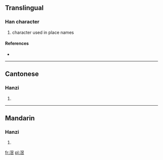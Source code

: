 ==Translingual==

===Han character===
{{Han char|rn=85|rad=水|as=10|sn=13|four=3716<sub>1</sub>|canj=水月金口 (EBCR), X水月金口 (XEBCR)}}

# character used in place names

====References====
* {{Han ref|kx=0643.241|dkj=18059|hdz=31709.070|uh=6ED8|ud=28376|bh=DE5D|bd=56925}}

----

==Cantonese==

===Hanzi===
{{yue-hanzi|jyut=|y=gau3}}

# {{defn|Cantonese|sort=水10}}

----

==Mandarin==

===Hanzi===
{{cmn-hanzi|pin=[[jiào]] ([[jiao4]]), [[yàn]] ([[yan4]]), [[yáo]] ([[yao2]])|wg=chiao<sup>4</sup>, yen<sup>4</sup>, yao<sup>2</sup>}}

# {{defn|Mandarin|sort=水10}}

[[fr:滘]]
[[pl:滘]]